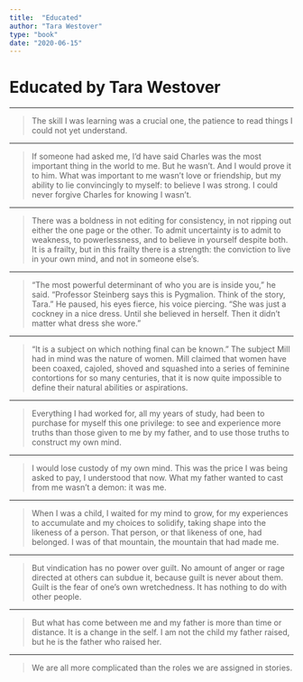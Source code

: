 ```yaml
---
title:  "Educated"
author: "Tara Westover"
type: "book"
date: "2020-06-15"
---
```


# Educated by Tara Westover
- - -

>The skill I was learning was a crucial one, the patience to read things I could not yet understand.
- - -

>If someone had asked me, I’d have said Charles was the most important thing in the world to me. But he wasn’t. And I would prove it to him. What was important to me wasn’t love or friendship, but my ability to lie convincingly to myself: to believe I was strong. I could never forgive Charles for knowing I wasn’t.
- - -

>There was a boldness in not editing for consistency, in not ripping out either the one page or the other. To admit uncertainty is to admit to weakness, to powerlessness, and to believe in yourself despite both. It is a frailty, but in this frailty there is a strength: the conviction to live in your own mind, and not in someone else’s.
- - -

>“The most powerful determinant of who you are is inside you,” he said. “Professor Steinberg says this is Pygmalion. Think of the story, Tara.” He paused, his eyes fierce, his voice piercing. “She was just a cockney in a nice dress. Until she believed in herself. Then it didn’t matter what dress she wore.”
- - -

>“It is a subject on which nothing final can be known.” The subject Mill had in mind was the nature of women. Mill claimed that women have been coaxed, cajoled, shoved and squashed into a series of feminine contortions for so many centuries, that it is now quite impossible to define their natural abilities or aspirations.
- - -

>Everything I had worked for, all my years of study, had been to purchase for myself this one privilege: to see and experience more truths than those given to me by my father, and to use those truths to construct my own mind.
- - -

>I would lose custody of my own mind. This was the price I was being asked to pay, I understood that now. What my father wanted to cast from me wasn’t a demon: it was me.
- - -

>When I was a child, I waited for my mind to grow, for my experiences to accumulate and my choices to solidify, taking shape into the likeness of a person. That person, or that likeness of one, had belonged. I was of that mountain, the mountain that had made me.
- - -

>But vindication has no power over guilt. No amount of anger or rage directed at others can subdue it, because guilt is never about them. Guilt is the fear of one’s own wretchedness. It has nothing to do with other people.
- - -

>But what has come between me and my father is more than time or distance. It is a change in the self. I am not the child my father raised, but he is the father who raised her.
- - -

>We are all more complicated than the roles we are assigned in stories.
